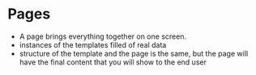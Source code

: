 
<Meta title="Structure/Pages/readme" />

# Pages
- A page brings everything together on one screen.
- instances of the templates filled of real data
- structure of the template and the page is the same, but the page will have the final content that you will show to the end user